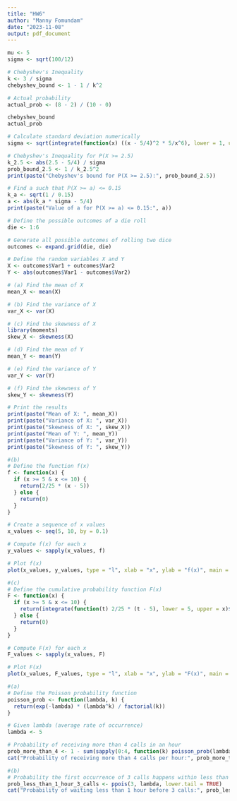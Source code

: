 ---
title: "HW6"
author: "Manny Fomundam"
date: "2023-11-08"
output: pdf_document
---

```{r Problem 1}
mu <- 5
sigma <- sqrt(100/12)

# Chebyshev's Inequality
k <- 3 / sigma
chebyshev_bound <- 1 - 1 / k^2

# Actual probability
actual_prob <- (8 - 2) / (10 - 0)

chebyshev_bound
actual_prob
```

```{r Problem 2}
# Calculate standard deviation numerically
sigma <- sqrt(integrate(function(x) ((x - 5/4)^2 * 5/x^6), lower = 1, upper = Inf)$value)

# Chebyshev's Inequality for P(X >= 2.5)
k_2.5 <- abs(2.5 - 5/4) / sigma
prob_bound_2.5 <- 1 / k_2.5^2
print(paste("Chebyshev's bound for P(X >= 2.5):", prob_bound_2.5))

# Find a such that P(X >= a) <= 0.15
k_a <- sqrt(1 / 0.15)
a <- abs(k_a * sigma - 5/4)
print(paste("Value of a for P(X >= a) <= 0.15:", a))
```

```{r Problem 3: Section 3.6 Number 52}
# Define the possible outcomes of a die roll
die <- 1:6

# Generate all possible outcomes of rolling two dice
outcomes <- expand.grid(die, die)

# Define the random variables X and Y
X <- outcomes$Var1 + outcomes$Var2
Y <- abs(outcomes$Var1 - outcomes$Var2)

# (a) Find the mean of X
mean_X <- mean(X)

# (b) Find the variance of X
var_X <- var(X)

# (c) Find the skewness of X
library(moments)
skew_X <- skewness(X)

# (d) Find the mean of Y
mean_Y <- mean(Y)

# (e) Find the variance of Y
var_Y <- var(Y)

# (f) Find the skewness of Y
skew_Y <- skewness(Y)

# Print the results
print(paste("Mean of X: ", mean_X))
print(paste("Variance of X: ", var_X))
print(paste("Skewness of X: ", skew_X))
print(paste("Mean of Y: ", mean_Y))
print(paste("Variance of Y: ", var_Y))
print(paste("Skewness of Y: ", skew_Y))
```

```{r Problem 4}
#(b)
# Define the function f(x)
f <- function(x) {
  if (x >= 5 & x <= 10) {
    return(2/25 * (x - 5))
  } else {
    return(0)
  }
}

# Create a sequence of x values
x_values <- seq(5, 10, by = 0.1)

# Compute f(x) for each x
y_values <- sapply(x_values, f)

# Plot f(x)
plot(x_values, y_values, type = "l", xlab = "x", ylab = "f(x)", main = "Plot of f(x)")

#(c)
# Define the cumulative probability function F(x)
F <- function(x) {
  if (x >= 5 & x <= 10) {
    return(integrate(function(t) 2/25 * (t - 5), lower = 5, upper = x)$value)
  } else {
    return(0)
  }
}

# Compute F(x) for each x
F_values <- sapply(x_values, F)

# Plot F(x)
plot(x_values, F_values, type = "l", xlab = "x", ylab = "F(x)", main = "Plot of F(x)")
```

```{r Problem 5: Section 4.4 Number 28}
#(a)
# Define the Poisson probability function
poisson_prob <- function(lambda, k) {
  return(exp(-lambda) * (lambda^k) / factorial(k))
}

# Given lambda (average rate of occurrence)
lambda <- 5

# Probability of receiving more than 4 calls in an hour
prob_more_than_4 <- 1 - sum(sapply(0:4, function(k) poisson_prob(lambda, k)))
cat("Probability of receiving more than 4 calls per hour:", prob_more_than_4, "\n")

#(b)
# Probability the first occurrence of 3 calls happens within less than 1 hour
prob_less_than_1_hour_3_calls <- ppois(3, lambda, lower.tail = TRUE)
cat("Probability of waiting less than 1 hour before 3 calls:", prob_less_than_1_hour_3_calls, "\n")
```